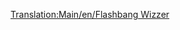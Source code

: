 [[Translation:Main/en/Flashbang Wizzer]]
{{Template:Avion/Fr
|Nom=Flashbang Wizzer
|Image=[[File:en/Flashbangwizzer.png|Flashbang Wizzer]]
|Coût=218 750£ (437 500$)
|Vitesse=2330 km/h (1448 mph)
|Entretien=9 562£ (19 124$)
|Conception=1985
|Vie=20 ans
|Capacité=100 passagers, 30 sacs de courrier
|Description=Le Flashbang Wizzer est l'équivalent, pour le pays des jouets, du [[Main/fr/Yate Haugan|Yate Haugan/Concorde]]
|Réalité=Fictif
}}